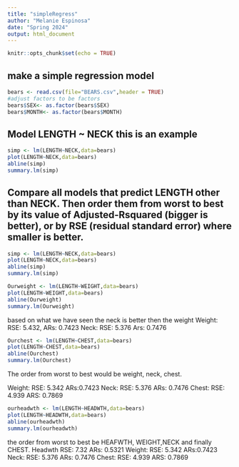 ```yaml
---
title: "simpleRegress"
author: "Melanie Espinosa"
date: "Spring 2024"
output: html_document
---
```


```r
knitr::opts_chunk$set(echo = TRUE)
```

## make a simple regression model

```r
bears <- read.csv(file="BEARS.csv",header = TRUE)
#adjust factors to be factors
bears$SEX<- as.factor(bears$SEX)
bears$MONTH<- as.factor(bears$MONTH)
```

## Model LENGTH ~ NECK  this is an example  

```r
simp <- lm(LENGTH~NECK,data=bears)
plot(LENGTH~NECK,data=bears)
abline(simp)
summary.lm(simp)
```

## Compare all models that predict LENGTH other than NECK. Then order them from worst to best by its value of Adjusted-Rsquared (bigger is better), or by RSE (residual standard error) where smaller is better. 
```r
simp <- lm(LENGTH~NECK,data=bears)
plot(LENGTH~NECK,data=bears)
abline(simp)
summary.lm(simp)
```
```r
Ourweight <- lm(LENGTH~WEIGHT,data=bears)
plot(LENGTH~WEIGHT,data=bears)
abline(Ourweight)
summary.lm(Ourweight)
```
based on what we have seen the neck is better then the weight 
Weight: RSE: 5.432, ARs: 0.7423
Neck: RSE: 5.376 Ars: 0.7476

```r
Ourchest <- lm(LENGTH~CHEST,data=bears)
plot(LENGTH~CHEST,data=bears)
abline(Ourchest)
summary.lm(Ourchest)
```
The order from worst to best would be weight, neck, chest. 

Weight: RSE: 5.342 ARs:0.7423
Neck: RSE: 5.376 ARs: 0.7476
Chest: RSE: 4.939 ARS: 0.7869

```r
ourheadwth <- lm(LENGTH~HEADWTH,data=bears)
plot(LENGTH~HEADWTH,data=bears)
abline(ourheadwth)
summary.lm(ourheadwth)
```

the order from worst to best be HEAFWTH, WEIGHT,NECK and finally CHEST.
Headwth RSE: 7.32 ARs: 0.5321
Weight: RSE: 5.342 ARs:0.7423
Neck: RSE: 5.376 ARs: 0.7476
Chest: RSE: 4.939 ARS: 0.7869

